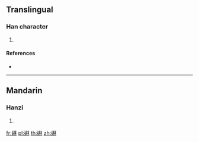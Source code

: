 {{character info/new}}
==Translingual==

===Han character===
{{Han char|rn=112|rad=石|as=08|sn=13|four=14690|canj=MRDD}}

# {{defn|Han|sort=石08}}

====References====
* {{Han ref|kx=0831.370|dkj=24268|dj=1248.090|hdz=42436.040|uh=7884|ud=30852|bh=DEE8|bd=57064}}

----

==Mandarin==

===Hanzi===
{{cmn-hanzi|pin=[[lín]] ([[lin2]])|wg=lin<sup>2</sup>}}

# {{defn|lang=cmn|sort=石08}}

[[fr:碄]]
[[pl:碄]]
[[th:碄]]
[[zh:碄]]
